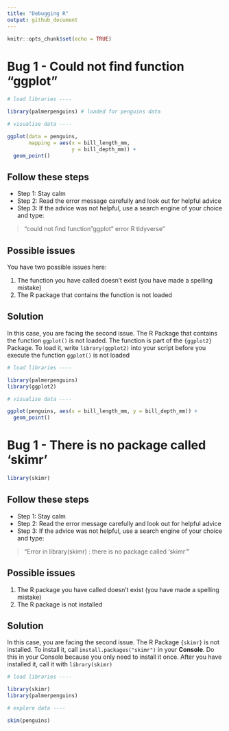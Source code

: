```yaml
---
title: "Debugging R"
output: github_document
---
```


```r
knitr::opts_chunk$set(echo = TRUE)
```

# Bug 1 - Could not find function "ggplot"

```r

# load libraries ----

library(palmerpenguins) # loaded for penguins data

# visualise data ----

ggplot(data = penguins, 
       mapping = aes(x = bill_length_mm, 
                     y = bill_depth_mm)) +
  geom_point()

```

## Follow these steps

- Step 1: Stay calm
- Step 2: Read the error message carefully and look out for helpful advice
- Step 3: If the advice was not helpful, use a search engine of your choice and type:

> "could not find function "ggplot" error R tidyverse"

## Possible issues

You have two possible issues here:

1. The function you have called doesn't exist (you have made a spelling mistake)
2. The R package that contains the function is not loaded

## Solution

In this case, you are facing the second issue. The R Package that contains the function `ggplot()` is not loaded. The function is part of the `{ggplot2}` Package. To load it, write `library(ggplot2)` into your script before you execute the function `ggplot()` is not loaded 

```r

# load libraries ----

library(palmerpenguins)
library(ggplot2)

# visualise data ----

ggplot(penguins, aes(x = bill_length_mm, y = bill_depth_mm)) +
  geom_point()

```

# Bug 1 - There is no package called ‘skimr’

```r

library(skimr)

```

## Follow these steps

- Step 1: Stay calm
- Step 2: Read the error message carefully and look out for helpful advice
- Step 3: If the advice was not helpful, use a search engine of your choice and type:

> "Error in library(skimr) : there is no package called ‘skimr’"

## Possible issues

1. The R package you have called doesn't exist (you have made a spelling mistake)
2. The R package is not installed

## Solution

In this case, you are facing the second issue. The R Package `{skimr}` is not installed. To install it, call `install.packages("skimr")` in your **Console**. Do this in your Console because you only need to install it once. After you have installed it, call it with `library(skimr)` 

```r

# load libraries ----

library(skimr)
library(palmerpenguins)

# explore data ----

skim(penguins)

```

